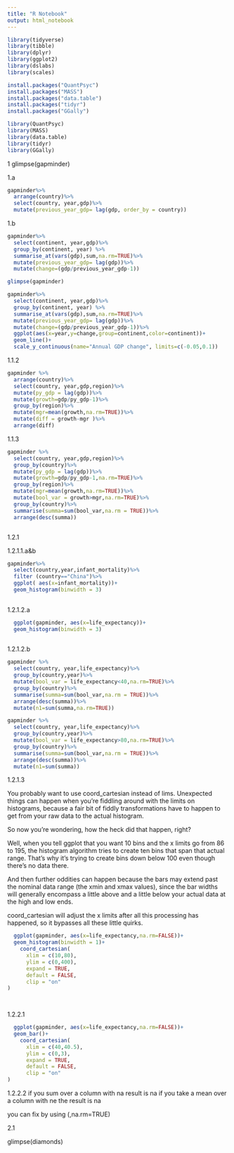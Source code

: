 ```yaml
---
title: "R Notebook"
output: html_notebook
---
```


```r
library(tidyverse)
library(tibble)
library(dplyr)
library(ggplot2)
library(dslabs)
library(scales)

install.packages("QuantPsyc")
install.packages("MASS")
install.packages("data.table")
install.packages("tidyr")
install.packages("GGally")

library(QuantPsyc)
library(MASS)
library(data.table)
library(tidyr)
library(GGally)


```


1
glimpse(gapminder)

1.a

```r
gapminder%>%
  arrange(country)%>%
  select(country, year,gdp)%>%
  mutate(previous_year_gdp= lag(gdp, order_by = country))
```



1.b



```r
gapminder%>%
  select(continent, year,gdp)%>%
  group_by(continent, year) %>%
  summarise_at(vars(gdp),sum,na.rm=TRUE)%>%
  mutate(previous_year_gdp= lag(gdp))%>%
  mutate(change=(gdp/previous_year_gdp-1))
```




```r

glimpse(gapminder)

gapminder%>%
  select(continent, year,gdp)%>%
  group_by(continent, year) %>%
  summarise_at(vars(gdp),sum,na.rm=TRUE)%>%
  mutate(previous_year_gdp= lag(gdp))%>%
  mutate(change=(gdp/previous_year_gdp-1))%>%
  ggplot(aes(x=year,y=change,group=continent,color=continent))+
  geom_line()+
  scale_y_continuous(name="Annual GDP change", limits=c(-0.05,0.1))
```
1.1.2

```r
gapminder %>%
  arrange(country)%>%
  select(country, year,gdp,region)%>%
  mutate(py_gdp = lag(gdp))%>%
  mutate(growth=gdp/py_gdp-1)%>%
  group_by(region)%>%
  mutate(mgr=mean(growth,na.rm=TRUE))%>%
  mutate(diff = growth-mgr )%>%
  arrange(diff)
```
1.1.3


```r
gapminder %>%
  select(country, year,gdp,region)%>%
  group_by(country)%>%
  mutate(py_gdp = lag(gdp))%>%
  mutate(growth=gdp/py_gdp-1,na.rm=TRUE)%>%
  group_by(region)%>%
  mutate(mgr=mean(growth,na.rm=TRUE))%>%
  mutate(bool_var = growth>mgr,na.rm=TRUE)%>%
  group_by(country)%>%
  summarise(summa=sum(bool_var,na.rm = TRUE))%>%
  arrange(desc(summa))



```
1.2.1

1.2.1.1.a&b

```r
gapminder%>%
  select(country,year,infant_mortality)%>%
  filter (country=="China")%>%
  ggplot( aes(x=infant_mortality))+
  geom_histogram(binwidth = 3)
              
```
1.2.1.2.a
```r

  ggplot(gapminder, aes(x=life_expectancy))+
  geom_histogram(binwidth = 3)
              
```
1.2.1.2.b
```r
gapminder %>%
  select(country, year,life_expectancy)%>%
  group_by(country,year)%>%
  mutate(bool_var = life_expectancy<40,na.rm=TRUE)%>%
  group_by(country)%>%
  summarise(summa=sum(bool_var,na.rm = TRUE))%>%
  arrange(desc(summa))%>%
  mutate(n1=sum(summa,na.rm=TRUE))
```
```r
gapminder %>%
  select(country, year,life_expectancy)%>%
  group_by(country,year)%>%
  mutate(bool_var = life_expectancy>80,na.rm=TRUE)%>%
  group_by(country)%>%
  summarise(summa=sum(bool_var,na.rm = TRUE))%>%
  arrange(desc(summa))%>%
  mutate(n1=sum(summa))
```

1.2.1.3

You probably want to use coord_cartesian instead of lims. Unexpected things can happen when you're fiddling around with the limits on histograms, because a fair bit of fiddly transformations have to happen to get from your raw data to the actual histogram.

So now you're wondering, how the heck did that happen, right?

Well, when you tell ggplot that you want 10 bins and the x limits go from 86 to 195, the histogram algorithm tries to create ten bins that span that actual range. That's why it's trying to create bins down below 100 even though there's no data there.

And then further oddities can happen because the bars may extend past the nominal data range (the xmin and xmax values), since the bar widths will generally encompass a little above and a little below your actual data at the high and low ends.

coord_cartesian will adjust the x limits after all this processing has happened, so it bypasses all these little quirks.
```r

  ggplot(gapminder, aes(x=life_expectancy,na.rm=FALSE))+
  geom_histogram(binwidth = 1)+
    coord_cartesian(
      xlim = c(10,80),
      ylim = c(0,400),
      expand = TRUE,
      default = FALSE,
      clip = "on"
)

              
```
1.2.2.1

```r


  ggplot(gapminder, aes(x=life_expectancy,na.rm=FALSE))+
  geom_bar()+
    coord_cartesian(
      xlim = c(40,40.5),
      ylim = c(0,3),
      expand = TRUE,
      default = FALSE,
      clip = "on"
)
```
1.2.2.2
if you sum over a column with na result is na
if you take a mean over  a column with ne the result is na

you can fix by using (,na.rm=TRUE)


2.1

glimpse(diamonds)

